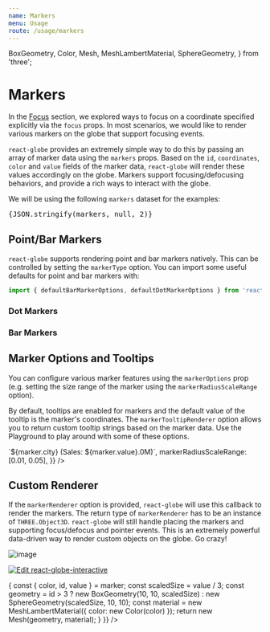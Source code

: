 ```yaml
---
name: Markers
menu: Usage
route: /usage/markers
---
```


  BoxGeometry,
  Color,
  Mesh,
  MeshLambertMaterial,
  SphereGeometry,
} from 'three';


# Markers

In the [Focus](./focus) section, we explored ways to focus on a coordinate specified explicitly via the `focus` props. In most scenarios, we would like to render various markers on the globe that support focusing events.

`react-globe` provides an extremely simple way to do this by passing an array of marker data using the `markers` props. Based on the `id`, `coordinates`, `color` and `value` fields of the marker data, `react-globe` will render these values accordingly on the globe. Markers support focusing/defocusing behaviors, and provide a rich ways to interact with the globe.

We will be using the following `markers` dataset for the examples:

<pre style={{ fontSize: 10 }}>{JSON.stringify(markers, null, 2)}</pre>

## Point/Bar Markers

`react-globe` supports rendering point and bar markers natively. This can be controlled by setting the `markerType` option. You can import some useful defaults for point and bar markers with:

```js
import { defaultBarMarkerOptions, defaultDotMarkerOptions } from 'react-globe';
```

### Dot Markers

<Playground>
  <ReactGlobe
    markers={markers}
    options={{
      enableMarkerGlow: true,
      markerRadiusScaleRange: [0.005, 0.02],
      markerType: 'dot'
    }}
  />
</Playground>

### Bar Markers

<Playground>
  <ReactGlobe
    markers={markers}
    options={{
      enableMarkerGlow: false,
      markerRadiusScaleRange: [0.2, 0.5],
      markerType: 'bar',
    }}
  />
</Playground>

## Marker Options and Tooltips

You can configure various marker features using the `markerOptions` prop (e.g.  setting the size range of the marker using the `markerRadiusScaleRange` option).

By default, tooltips are enabled for markers and the default value of the tooltip is the marker's coordinates. The `markerTooltipRenderer` option allows you to return custom tooltip strings based on the marker data. Use the Playground to play around with some of these options.

<Playground>
  <ReactGlobe
    markers={markers}
    options={{
      enableMarkerTooltip: true,
      markerEnterAnimationDuration: 3000,
      markerEnterEasingFunction: ['Bounce', 'InOut'],
      markerExitAnimationDuration: 3000,
      markerExitEasingFunction: ['Cubic', 'Out'],
      markerTooltipRenderer: marker => `${marker.city} (Sales: ${marker.value}.0M)`,
      markerRadiusScaleRange: [0.01, 0.05],
    }}
  />
</Playground>

## Custom Renderer

If the `markerRenderer` option is provided, `react-globe` will use this callback to render the markers. The return type of `markerRenderer` has to be an instance of `THREE.Object3D`. `react-globe` will still handle placing the markers and supporting focus/defocus and pointer events. This is an extremely powerful data-driven way to render custom objects on the globe. Go crazy!

![image](../../public/react-globe-custom-marker-renderer.gif)

[![Edit react-globe-interactive](https://codesandbox.io/static/img/play-codesandbox.svg)](https://codesandbox.io/s/knhlr)

<Playground>
  <ReactGlobe
    markers={markers}
    options={{
      markerRenderer: marker => {
        const { color, id, value } = marker;
        const scaledSize = value / 3;
        const geometry =
          id > 3
            ? new BoxGeometry(10, 10, scaledSize)
            : new SphereGeometry(scaledSize, 10, 10);
        const material = new MeshLambertMaterial({ color: new Color(color) });
        return new Mesh(geometry, material);
      }
    }}
  />
</Playground>
